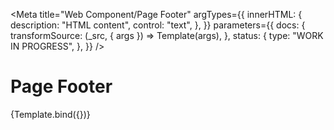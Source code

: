 <!-- @license CC0-1.0 -->


<Meta
  title="Web Component/Page Footer"
  argTypes={{
    innerHTML: {
      description: "HTML content",
      control: "text",
    },
  }}
  parameters={{
    docs: {
      transformSource: (_src, { args }) => Template(args),
    },
    status: {
      type: "WORK IN PROGRESS",
    },
  }}
/>

# Page Footer

<Canvas>
  <Story
    name="Page Footer"
    args={{
      innerHTML: "Footer content",
    }}
  >
    {Template.bind({})}
  </Story>
</Canvas>

<ArgsTable story="Page Footer" />
